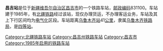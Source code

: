 {{noteTA
|1=zh-cn:始发车次; zh-hk:列車班次;
|2=zh-cn:车次; zh-hk:班次;
}}
{{Infobox China railway station
|车站名称 = 昌吉站
|车站名称拼音 = Changji
|车站代码 = 42485
|车站地址 = [[新疆维吾尔自治区|新疆维吾尔自治区]][[昌吉回族自治州|昌吉回族自治州]][[昌吉市|昌吉市]]
|归属 = [[乌鲁木齐铁路局|乌鲁木齐铁路局]][[奎屯车务段|奎屯车务段]]
|线路 = [[北疆铁路|北疆铁路]]
|车站等级 = [[四等站_(中铁)|四等站]]
}}
'''昌吉站'''是位于[[新疆维吾尔自治区|新疆维吾尔自治区]][[昌吉市|昌吉市]]的一个铁路车站，[[邮政编码|邮政编码]]831100。车站建于1985年，有[[北疆铁路|北疆铁路]]经过该站，现仅办理货运，不办理客运业务，车站及其上下行区间均为[[电气化|电气化]]区段。车站距离[[乌鲁木齐站|乌鲁木齐站]]41[[公里|公里]]，隶属[[乌鲁木齐铁路局|乌鲁木齐铁路局]]，是[[四等站_(中铁)|四等站]]。

{{start rail box}}
{{s-inop|[[三坪站|三坪站]]}}
{{s-line|[[北疆铁路|北疆铁路]]}}
{{s-inop|[[军户站|军户站]]}}
{{end box}}
{{北疆铁路}}
{{铁路车站小作品}}
{{新疆小作品}}

[[Category:北疆铁路车站|Category:北疆铁路车站]]
[[Category:昌吉州铁路车站|Category:昌吉州铁路车站]]
[[Category:昌吉市|Category:昌吉市]]
[[Category:1985年启用的铁路车站|Category:1985年启用的铁路车站]]